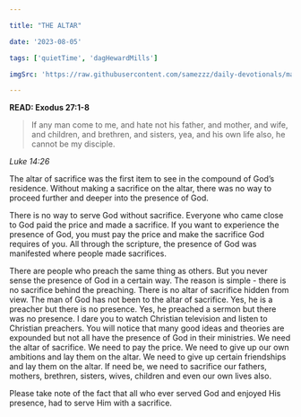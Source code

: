 ```yaml
---

title: "THE ALTAR"

date: '2023-08-05'

tags: ['quietTime', 'dagHewardMills']

imgSrc: 'https://raw.githubusercontent.com/samezzz/daily-devotionals/main/images/evangelist-dag.jpg'

---
```


**READ: Exodus 27:1-8**

>If any man come to me, and hate not his father, and mother, and wife, and children, and brethren, and sisters, yea, and his own life also, he cannot be my disciple. 

*Luke 14:26*

The altar of sacrifice was the first item to see in the compound of God’s residence. Without making a sacrifice on the altar, there was no way to proceed further and deeper into the presence of God. 

There is no way to serve God without sacrifice. Everyone who came close to God paid the price and made a sacrifice. If you want to experience the presence of God, you must pay the price and make the sacrifice God requires of you. All through the scripture, the presence of God was manifested where people made sacrifices. 

There are people who preach the same thing as others. But you never sense the presence of God in a certain way. The reason is simple - there is no sacrifice behind the preaching. There is no altar of sacrifice hidden from view. The man of God has not been to the altar of sacrifice. Yes, he is a preacher but there is no presence. Yes, he preached a sermon but there was no presence. I dare you to watch Christian television and listen to Christian preachers. You will notice that many good ideas and theories are expounded but not all have the presence of God in their ministries. We need the altar of sacrifice. We need to pay the price. We need to give up our own ambitions and lay them on the altar. We need to give up certain friendships and lay them on the altar. If need be, we need to sacrifice our fathers, mothers, brethren, sisters, wives, children and even our own lives also.

Please take note of the fact that all who ever served God and enjoyed His presence, had to serve Him with a sacrifice. 
